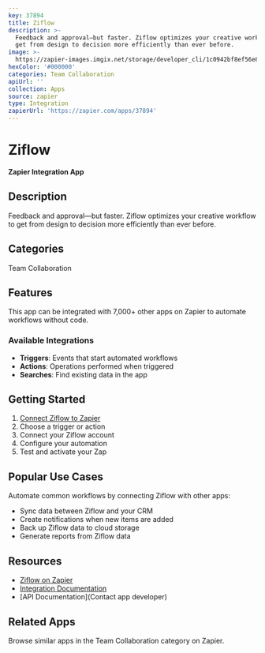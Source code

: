 ```yaml
---
key: 37894
title: Ziflow
description: >-
  Feedback and approval—but faster. Ziflow optimizes your creative workflow to
  get from design to decision more efficiently than ever before.
image: >-
  https://zapier-images.imgix.net/storage/developer_cli/1c0942bf8ef56e8e1017c7838f020379.png?auto=format%2Ccompress&ixlib=python-3.0.0&q=50
hexColor: '#000000'
categories: Team Collaboration
apiUrl: ''
collection: Apps
source: zapier
type: Integration
zapierUrl: 'https://zapier.com/apps/37894'
---
```

# Ziflow

**Zapier Integration App**

## Description

Feedback and approval—but faster. Ziflow optimizes your creative workflow to get from design to decision more efficiently than ever before.

## Categories

Team Collaboration

## Features

This app can be integrated with 7,000+ other apps on Zapier to automate workflows without code.

### Available Integrations

- **Triggers**: Events that start automated workflows
- **Actions**: Operations performed when triggered
- **Searches**: Find existing data in the app

## Getting Started

1. [Connect Ziflow to Zapier](https://zapier.com/apps/37894)
2. Choose a trigger or action
3. Connect your Ziflow account
4. Configure your automation
5. Test and activate your Zap

## Popular Use Cases

Automate common workflows by connecting Ziflow with other apps:

- Sync data between Ziflow and your CRM
- Create notifications when new items are added
- Back up Ziflow data to cloud storage
- Generate reports from Ziflow data

## Resources

- [Ziflow on Zapier](https://zapier.com/apps/37894)
- [Integration Documentation](https://zapier.com/apps/37894/integrations)
- [API Documentation](Contact app developer)

## Related Apps

Browse similar apps in the Team Collaboration category on Zapier.
